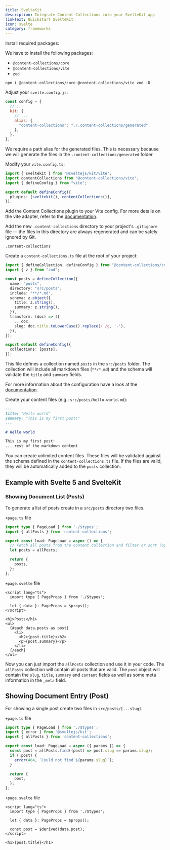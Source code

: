 ```yaml
---
title: SvelteKit
description: Integrate Content Collections into your SvelteKit app
linkText: Quickstart SvelteKit
icon: svelte
category: frameworks
---
```


<div className="steps">
<div className="step">

Install required packages:

We have to install the following packages:

- `@content-collections/core`
- `@content-collections/vite`
- `zod`

```package-install
npm i @content-collections/core @content-collections/vite zod -D
```

</div>
<div className="step">

Adjust your `svelte.config.js`:

```js
const config = {
  // ...
  kit: {
    // ...
    alias: {
      "content-collections": "./.content-collections/generated",
    },
  },
};
```

We require a path alias for the generated files.
This is necessary because we will generate the files in the `.content-collections/generated` folder.

</div>
<div className="step">

Modify your `vite.config.ts`:

```typescript
import { sveltekit } from "@sveltejs/kit/vite";
import contentCollections from "@content-collections/vite";
import { defineConfig } from "vite";

export default defineConfig({
  plugins: [sveltekit(), contentCollections()],
});
```

Add the Content Collections plugin to your Vite config.
For more details on the vite adapter, refer to the [documentation](/docs/adapter/vite).

</div>
<div className="step">

Add the new `.content-collections` directory to your project's `.gitignore` file — the files in this directory are always regenerated and can be safely ignored by Git.

```
.content-collections
```

</div>
<div className="step">

Create a `content-collections.ts` file at the root of your project:

```typescript
import { defineCollection, defineConfig } from "@content-collections/core";
import { z } from "zod";

const posts = defineCollection({
  name: "posts",
  directory: "src/posts",
  include: "**/*.md",
  schema: z.object({
    title: z.string(),
    summary: z.string(),
  }),
  transform: (doc) => ({
    ...doc,
    slug: doc.title.toLowerCase().replace(/ /g, '-'),
  }),
});

export default defineConfig({
  collections: [posts],
});
```

This file defines a collection named `posts` in the `src/posts` folder.
The collection will include all markdown files (`**/*.md`) and the schema will validate the `title` and `summary` fields.

For more information about the configuration have a look at the [documentation](/docs/configuration).

</div>
<div className="step">

Create your content files (e.g.: `src/posts/hello-world.md`):

```markdown
---
title: "Hello world"
summary: "This is my first post!"
---

# Hello world

This is my first post!
... rest of the markdown content
```

You can create unlimited content files.
These files will be validated against the schema defined in the `content-collections.ts` file.
If the files are valid, they will be automatically added to the `posts` collection.

</div>
<div className="step">

## Example with Svelte 5 and SvelteKit

### Showing Document List (Posts)

To generate a list of posts create in a `src/posts` directory two files.

`+page.ts` file
```typescript
import type { PageLoad } from './$types';
import { allPosts } from 'content-collections';

export const load: PageLoad = async () => {
  // Fetch all posts from the content collection and filter or sort (optional)
  let posts = allPosts;

  return {
    posts,
  };
};
```

`+page.svelte` file
```svelte
<script lang="ts">
  import type { PageProps } from './$types';

  let { data }: PageProps = $props();
</script>

<h1>Posts</h1>
<ul>
  {#each data.posts as post}
    <li>
      <h2>{post.title}</h2>
      <p>{post.summary}</p>
    </li>
  {/each}
</ul>
```

Now you can just import the `allPosts` collection and use it in your code.
The `allPosts` collection will contain all posts that are valid.
The `post` object will contain the `slug`, `title`, `summary` and `content` fields as well as some meta information in the `_meta` field.

## Showing Document Entry (Post)
For showing a single post create two files in `src/posts/[...slug]`.

`+page.ts` file
```typescript
import type { PageLoad } from './$types';
import { error } from '@sveltejs/kit';
import { allPosts } from 'content-collections';

export const load: PageLoad = async ({ params }) => {
  const post = allPosts.find((post) => post.slug == params.slug);
  if (!post) {
    error(404, `Could not find ${params.slug}`);
  }

  return {
    post,
  };
};
```

`+page.svelte` file
```svelte
<script lang="ts">
  import type { PageProps } from './$types';

  let { data }: PageProps = $props();

  const post = $derived(data.post);
</script>

<h1>{post.title}</h1>
```

</div>
</div>
